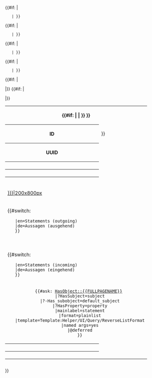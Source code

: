 <table class="info_box">
<tr>
<th class="heading" colspan="2">{{#if: {{{label|}}}|{{{label|}}} | {{{id|{{PAGENAME}}}}} }} 
</th>
</tr>
<tr class="osw-table-details">
<th>ID</th>
<td>{{{id|{{PAGENAMEE}}}}}</td>
</tr>
<tr class="osw-table-details">
<th>UUID</th>
<td>{{{uuid|}}}</td>
</tr>
{{#if: {{{label|}}} | <!-- if label is not empty, show -->
    <tr>
    <th>{{{_label_label|Label}}}</th>
    <td>{{{label|}}}</td>
    </tr>
    |<!-- else show nothing -->}}
{{#if: {{{short_name|}}} | <!-- if short_name is not empty, show -->
    <tr>
    <th>{{{_label_short_name|Short name}}}</th>
    <td>{{{short_name|}}}</td>
    </tr>
    |<!-- else show nothing -->}}
{{#if: {{{name|}}} | <!-- if name is not empty, show -->
    <tr>
    <th>{{{_label_name|Machine compatible name}}}</th>
    <td>{{{name|}}}</td>
    </tr>
    |<!-- else show nothing -->}}
{{#if: {{{image|}}}|<!-- show a row if an image exists -->
    <tr>
    <td class="picture" colspan="2">[[{{{image|}}}|200x800px]]</td>
    </tr>
    |<!-- don't show a row, if there is no image -->}}
<tr>
<td class="subheading" colspan="2">{{#switch:{{USERLANGUAGECODE}}
    |en=Statements (outgoing)
    |de=Aussagen (ausgehend)
    }}</td>
</tr>
<tr>
<td colspan="2" style="text-align:center">{{{statements|}}}</td>
</tr>
<tr>
<td class="subheading" colspan="2">{{#switch:{{USERLANGUAGECODE}}
    |en=Statements (incoming)
    |de=Aussagen (eingehend)
    }}</td>
</tr>
<tr>
<td colspan="2" style="text-align:center">
    {{#ask: [[HasObject::{{FULLPAGENAME}}]] 
    |?HasSubject=subject
    |?-Has_subobject=default_subject
    |?HasProperty=property
    |mainlabel=statement
    |format=plainlist
    |template=Template:Helper/UI/Query/ReverseListFormat
    |named args=yes
    |@deferred
    }}</td>
</tr>
<tr>
{{#if: {{{ordering_categories|}}}|<!-- show a row if an ordering_categories exists -->
    <th>{{{_label_ordering_categories|Classification categories}}}</th>
    <td>{{{ordering_categories|}}}</td>
    </tr>
    <tr>
|}}
{{#if: {{{keywords|}}}|<!-- show a row if an keywords exists -->
    <tr>
    <th>{{{_keywords_name|Keywords}}}</th>
    <td>{{{keywords|}}}</td>
    </tr>
|}}
</table>

=={{{_label_description| {{#switch:{{USERLANGUAGECODE}}|en=Description|de=Beschreibung}} }}}==
{{{description| {{#switch:{{USERLANGUAGECODE}}|en=No description found |de=Keine Beschreibung vorhanden}}}}}

{{{extensions|}}}